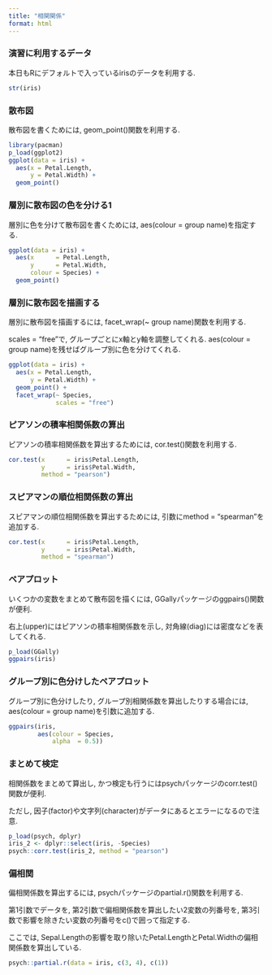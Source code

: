 ---
title: "相関関係"
format: html
---

### 演習に利用するデータ

本日もRにデフォルトで入っているirisのデータを利用する.

```{r}
str(iris)
```

### 散布図

散布図を書くためには, geom_point()関数を利用する.

```{r}
library(pacman)
p_load(ggplot2)
ggplot(data = iris) +
  aes(x = Petal.Length, 
      y = Petal.Width) +
  geom_point()
```

### 層別に散布図の色を分ける1

層別に色を分けて散布図を書くためには, aes(colour = group name)を指定する.

```{r}
ggplot(data = iris) +
  aes(x      = Petal.Length, 
      y      = Petal.Width,
      colour = Species) +
  geom_point()
```

### 層別に散布図を描画する

層別に散布図を描画するには, facet_wrap(~ group name)関数を利用する.

scales = "free"で, グループごとにx軸とy軸を調整してくれる.
aes(colour = group name)を残せばグループ別に色を分けてくれる.

```{r}
ggplot(data = iris) +
  aes(x = Petal.Length, 
      y = Petal.Width) +
  geom_point() +
  facet_wrap(~ Species, 
             scales = "free")
```

### ピアソンの積率相関係数の算出

ピアソンの積率相関係数を算出するためには, cor.test()関数を利用する.

```{r}
cor.test(x      = iris$Petal.Length,
         y      = iris$Petal.Width,
         method = "pearson")
```

### スピアマンの順位相関係数の算出

スピアマンの順位相関係数を算出するためには, 引数にmethod = "spearman"を追加する.

```{r}
cor.test(x      = iris$Petal.Length,
         y      = iris$Petal.Width,
         method = "spearman")
```

### ペアプロット

いくつかの変数をまとめて散布図を描くには, GGallyパッケージのggpairs()関数が便利.

右上(upper)にはピアソンの積率相関係数を示し, 対角線(diag)には密度などを表してくれる.

```{r}
p_load(GGally)
ggpairs(iris)
```

### グループ別に色分けしたペアプロット

グループ別に色分けしたり, グループ別相関係数を算出したりする場合には, aes(colour = group name)を引数に追加する.

```{r}
ggpairs(iris, 
        aes(colour = Species,
            alpha  = 0.5))
```

### まとめて検定

相関係数をまとめて算出し, かつ検定も行うにはpsychパッケージのcorr.test()関数が便利.

ただし, 因子(factor)や文字列(character)がデータにあるとエラーになるので注意.

```{r}
p_load(psych, dplyr)
iris_2 <- dplyr::select(iris, -Species)
psych::corr.test(iris_2, method = "pearson")
```

### 偏相関

偏相関係数を算出するには, psychパッケージのpartial.r()関数を利用する.

第1引数でデータを, 第2引数で偏相関係数を算出したい2変数の列番号を, 第3引数で影響を除きたい変数の列番号をc()で囲って指定する.

ここでは, Sepal.Lengthの影響を取り除いたPetal.LengthとPetal.Widthの偏相関係数を算出している.

```{r}
psych::partial.r(data = iris, c(3, 4), c(1))
```
